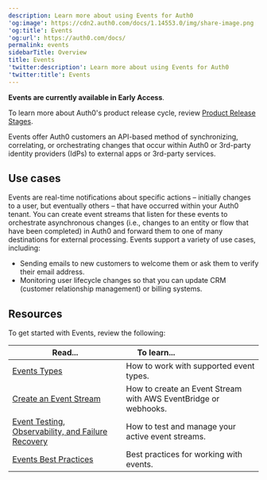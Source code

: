 ```yaml
---
description: Learn more about using Events for Auth0
'og:image': https://cdn2.auth0.com/docs/1.14553.0/img/share-image.png
'og:title': Events
'og:url': https://auth0.com/docs/
permalink: events
sidebarTitle: Overview
title: Events
'twitter:description': Learn more about using Events for Auth0
'twitter:title': Events
---
```

<Warning>

**Events are currently available in Early Access**.

To learn more about Auth0's product release cycle, review [Product Release Stages](/troubleshoot/product-lifecycle/product-release-stages).

</Warning>

Events offer Auth0 customers an API-based method of synchronizing, correlating, or orchestrating changes that occur within Auth0 or 3rd-party <Tooltip tip="Identity Provider (IdP): Service that stores and manages digital identities." cta="View Glossary" href="/glossary?term=identity+providers">identity providers</Tooltip> (IdPs) to external apps or 3rd-party services.

## Use cases

Events are real-time notifications about specific actions – initially changes to a user, but eventually others – that have occurred within your Auth0 tenant. You can create event streams that listen for these events to orchestrate asynchronous changes (i.e., changes to an entity or flow that have been completed) in Auth0 and forward them to one of many destinations for external processing. Events support a variety of use cases, including:

* Sending emails to new customers to welcome them or ask them to verify their email address.
* Monitoring user lifecycle changes so that you can update CRM (customer relationship management) or billing systems.

## Resources

To get started with Events, review the following:

<table class="table"><thead>
<tr>
<th><strong>Read...</strong></th>
<th><strong>To learn...</strong>                                </th>
</tr>
</thead>
<tbody>
<tr>
<td><a href="/customize/events/event-types">Events Types </a></td>
<td>How to work with supported event types.</td>
</tr>
<tr>
<td><a href="/customize/events/create-an-event-stream">Create an Event Stream</a></td>
<td>How to create an Event Stream with AWS EventBridge or webhooks.</td>
</tr>
<tr>
<td><a href="/customize/events/event-testing-observability-and-failure-recovery">Event Testing, Observability, and Failure Recovery</a></td>
<td>How to test and manage your active event streams.</td>
</tr>
<tr>
<td><a href="/customize/events/events-best-practices">Events Best Practices</a></td>
<td>Best practices for working with events.</td>
</tr>
</tbody>
</table>